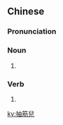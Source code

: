{{also|抽筋儿}}
==Chinese==
{{zh-forms|s=抽筋儿|type=21}}

===Pronunciation===
{{zh-pron
|m=chōujīnr
|cat=n,v
}}

===Noun===
{{zh-noun}}

# {{zh-erhua form of}}

===Verb===
{{zh-verb}}

# {{zh-erhua form of}}

[[ky:抽筋兒]]